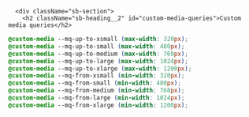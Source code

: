 
<Meta title="2 Styling principles / 2.5 Breakpoints" />

      <div className="sb-section">
        <h2 className="sb-heading__2" id="custom-media-queries">Custom media queries</h2>

```css
@custom-media --mq-up-to-xsmall (max-width: 320px);
@custom-media --mq-up-to-small (max-width: 480px);
@custom-media --mq-up-to-medium (max-width: 768px);
@custom-media --mq-up-to-large (max-width: 1024px);
@custom-media --mq-up-to-xlarge (max-width: 1200px);
@custom-media --mq-from-xsmall (min-width: 320px);
@custom-media --mq-from-small (min-width: 480px);
@custom-media --mq-from-medium (min-width: 768px);
@custom-media --mq-from-large (min-width: 1024px);
@custom-media --mq-from-xlarge (min-width: 1200px);
```

</div>
